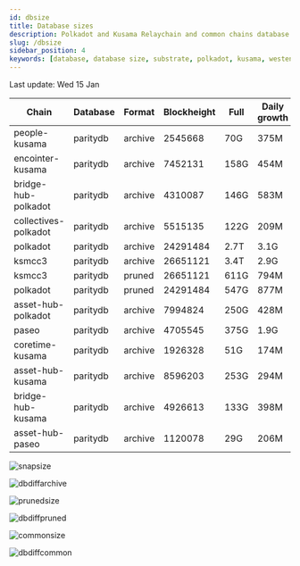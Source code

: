 ```yaml
---
id: dbsize
title: Database sizes
description: Polkadot and Kusama Relaychain and common chains database sizes
slug: /dbsize
sidebar_position: 4
keywords: [database, database size, substrate, polkadot, kusama, westend]
---
```



Last update: Wed 15 Jan

| Chain    | Database   | Format | Blockheight | Full         | Daily growth |
| ------------------------| ----------- | -------- | ------- | ---------- | ----- | 
| people-kusama | paritydb | archive | 2545668 | 70G | 375M |
| encointer-kusama | paritydb | archive | 7452131 | 158G | 454M |
| bridge-hub-polkadot | paritydb | archive | 4310087 | 146G | 583M |
| collectives-polkadot | paritydb | archive | 5515135 | 122G | 209M |
| polkadot | paritydb | archive | 24291484 | 2.7T | 3.1G |
| ksmcc3 | paritydb | archive | 26651121 | 3.4T | 2.9G |
| ksmcc3 | paritydb | pruned | 26651121 | 611G | 794M |
| polkadot | paritydb | pruned | 24291484 | 547G | 877M |
| asset-hub-polkadot | paritydb | archive | 7994824 | 250G | 428M |
| paseo | paritydb | archive | 4705545 | 375G | 1.9G |
| coretime-kusama | paritydb | archive | 1926328 | 51G | 174M |
| asset-hub-kusama | paritydb | archive | 8596203 | 253G | 294M |
| bridge-hub-kusama | paritydb | archive | 4926613 | 133G | 398M |
| asset-hub-paseo | paritydb | archive | 1120078 | 29G | 206M |

![snapsize](/img/archivesize.png)

![dbdiffarchive](/img/dbdiffrelay.png)

![prunedsize](/img/prunedsize.png)

![dbdiffpruned](/img/dbdiffpruned.png)

![commonsize](/img/commonsize.png)

![dbdiffcommon](/img/dbdiffcommon.png)

